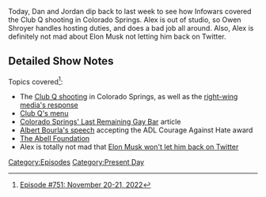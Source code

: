 {{DEFAULTSORT:
    #_EPISODE_0751:November 20-21, 2022
}}{{Episode
    | title             = November 20-21, 2022
    | caption           = [https://knowledgefight.libsyn.com/751-november-20-21-2022 Listen to this episode on Libsyn]
    | episodeNumber     = 751
    | length            = 02:08:50
    | airDate           = November 28, 2022
    | coverageStartDate = November 20, 2022
    | coverageEndDate   = November 21, 2022
    | episodeType       = [[:Category:Present Day|Present Day]]
    | previousEpisode   = [[750: Formulaic Objections Part 11]]
}}

{{Stub}}

Today, Dan and Jordan dip back to last week to see how Infowars covered the Club Q shooting in Colorado Springs. Alex is out of studio, so Owen Shroyer handles hosting duties, and does a bad job all around. Also, Alex is definitely not mad about Elon Musk not letting him back on Twitter.

==Detailed Show Notes==

Topics covered<ref>[https://knowledgefight.com/research/2022/11/27/episode-751-november-20-21-2022 Episode #751: November 20-21, 2022]</ref>:

*The [https://www.cnn.com/2022/11/22/us/colorado-suspect-background-aldrich-invs/index.html Club Q shooting] in Colorado Springs, as well as the [https://www.nbcnews.com/tech/internet/right-wing-influencers-media-double-anti-lgbtq-rhetoric-wake-colorado-rcna58371 right-wing] [https://www.mediamatters.org/tim-pool/tim-pool-responds-club-q-shooting-using-groomer-slur-accusing-lgbtq-communities-harming media's response]
*[https://web.archive.org/web/20040323155330/https://clubqonline.com/ Club Q's menu]
*[https://www.csindy.com/temporary_news/colorado-springs-last-remaining-gay-bar-club-q-changes-with-the-times/article_d29347f7-b09e-58a3-9321-753cc4deb775.html Colorado Springs' Last Remaining Gay Bar] article
*[https://www.adl.org/remarks-pfizer-chairman-and-ceo-albert-bourla-dvm-phd-recipient-adls-courage-against-hate-award Albert Bourla's speech] accepting the ADL Courage Against Hate award
*[https://abell.org/addressing-an-ongoing-epidemic-of-gun-violence/ The Abell Foundation]
*Alex is totally not mad that [https://www.cnn.com/2022/11/21/tech/alex-jones-twitter-ban Elon Musk won't let him back on Twitter]

[[Category:Episodes]]
[[Category:Present Day]]
